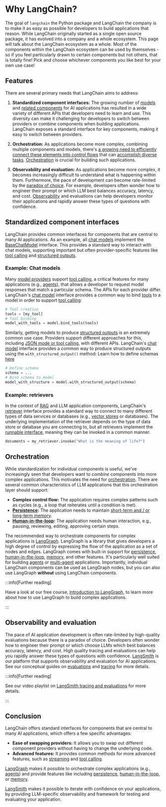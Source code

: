 # Why LangChain?

The goal of `langchain` the Python package and LangChain the company is to make it as easy as possible for developers to build applications that reason.
While LangChain originally started as a single open source package, it has evolved into a company and a whole ecosystem.
This page will talk about the LangChain ecosystem as a whole.
Most of the components within the LangChain ecosystem can be used by themselves - so if you feel particularly drawn to certain components but not others, that is totally fine! Pick and choose whichever components you like best for your own use case!

## Features

There are several primary needs that LangChain aims to address:

1. **Standardized component interfaces:** The growing number of [models](/docs/integrations/chat/) and [related components](/docs/integrations/vectorstores/) for AI applications has resulted in a wide variety of different APIs that developers need to learn and use.
This diversity can make it challenging for developers to switch between providers or combine components when building applications.
LangChain exposes a standard interface for key components, making it easy to switch between providers.

2. **Orchestration:** As applications become more complex, combining multiple components and models, there's [a growing need to efficiently connect these elements into control flows](https://lilianweng.github.io/posts/2023-06-23-agent/) that can [accomplish diverse tasks](https://www.sequoiacap.com/article/generative-ais-act-o1/).
[Orchestration](https://en.wikipedia.org/wiki/Orchestration_(computing)) is crucial for building such applications.

3. **Observability and evaluation:** As applications become more complex, it becomes increasingly difficult to understand what is happening within them.
Furthermore, the pace of development can become rate-limited by the [paradox of choice](https://en.wikipedia.org/wiki/Paradox_of_choice).
For example, developers often wonder how to engineer their prompt or which LLM best balances accuracy, latency, and cost. 
[Observability](https://en.wikipedia.org/wiki/Observability) and evaluations can help developers monitor their applications and rapidly answer these types of questions with confidence.


## Standardized component interfaces

LangChain provides common interfaces for components that are central to many AI applications.
As an example, all [chat models](/docs/concepts/chat_models/) implement the [BaseChatModel](https://python.langchain.com/api_reference/core/language_models/langchain_core.language_models.chat_models.BaseChatModel.html) interface.
This provides a standard way to interact with chat models, supporting important but often provider-specific features like [tool calling](/docs/concepts/tool_calling/) and [structured outputs](/docs/concepts/structured_outputs/).


### Example: Chat models 

Many [model providers](/docs/concepts/chat_models/) support [tool calling](/docs/concepts/tool_calling/), a critical features for many applications (e.g., [agents](https://langchain-ai.github.io/langgraph/concepts/agentic_concepts/)), that allows a developer to request model responses that match a particular schema.
The APIs for each provider differ. 
LangChain's [chat model](/docs/concepts/chat_models/) interface provides a common way to bind [tools](/docs/concepts/tools) to a model in order to support [tool calling](/docs/concepts/tool_calling/):

```python
# Tool creation
tools = [my_tool]
# Tool binding
model_with_tools = model.bind_tools(tools)
```

Similarly, getting models to produce [structured outputs](/docs/concepts/structured_outputs/) is an extremely common use case. 
Providers support different approaches for this, including [JSON mode or tool calling](https://platform.openai.com/docs/guides/structured-outputs), with different APIs.
LangChain's [chat model](/docs/concepts/chat_models/) interface provides a common way to produce structured outputs using the `with_structured_output()` method:
Learn how to define schemas [here](docs/how_to/structured_output/)

```python
# Define schema
schema = ...
# Bind schema to model
model_with_structure = model.with_structured_output(schema)
```

### Example: retrievers

In the context of [RAG](/docs/concepts/rag/) and LLM application components, LangChain's [retriever](/docs/concepts/retrievers/) interface provides a standard way to connect to many different types of data services or databases (e.g., [vector stores](/docs/concepts/vectorstores) or databases).
The underlying implementation of the retriever depends on the type of data store or database you are connecting to, but all retrievers implement the [runnable interface](/docs/concepts/runnables/), meaning they can be invoked in a common manner.

```python
documents = my_retriever.invoke("What is the meaning of life?")
```

## Orchestration 

While standardization for individual components is useful, we've increasingly seen that developers want to *combine* components into more complex applications. 
This motivates the need for [orchestration](https://en.wikipedia.org/wiki/Orchestration_(computing)).
There are several common characteristics of LLM applications that this orchestration layer should support:

* **Complex control flow:** The application requires complex patterns such as cycles (e.g., a loop that reiterates until a condition is met).
* **[Persistence](https://langchain-ai.github.io/langgraph/concepts/persistence/):** The application needs to maintain [short-term and / or long-term memory](https://langchain-ai.github.io/langgraph/concepts/memory/).
* **[Human-in-the-loop](https://langchain-ai.github.io/langgraph/concepts/human_in_the_loop/):** The application needs human interaction, e.g., pausing, reviewing, editing, approving certain steps.

The recommended way to orchestrate components for complex applications is [LangGraph](https://langchain-ai.github.io/langgraph/concepts/high_level/).
LangGraph is a library that gives developers a high degree of control by expressing the flow of the application as a set of nodes and edges.
LangGraph comes with built-in support for [persistence](https://langchain-ai.github.io/langgraph/concepts/persistence/), [human-in-the-loop](https://langchain-ai.github.io/langgraph/concepts/human_in_the_loop/), [memory](https://langchain-ai.github.io/langgraph/concepts/memory/), and other features.
It's particularly well suited for building [agents](https://langchain-ai.github.io/langgraph/concepts/agentic_concepts/) or [multi-agent](https://langchain-ai.github.io/langgraph/concepts/multi_agent/) applications. 
Importantly, individual LangChain components can be used as LangGraph nodes, but you can also use LangGraph **without** using LangChain components.

:::info[Further reading]

Have a look at our free course, [Introduction to LangGraph](https://academy.langchain.com/courses/intro-to-langgraph), to learn more about how to use LangGraph to build complex applications.

:::

## Observability and evaluation

The pace of AI application development is often rate-limited by high-quality evaluations because there is a paradox of choice. 
Developers often wonder how to engineer their prompt or which choose LLMs which best balances accuracy, latency, and cost. 
High quality tracing and evaluations can help you rapidly answer these types of questions with confidence.
[LangSmith](https://docs.smith.langchain.com/) is our platform that supports observability and evaluation for AI applications.
See our conceptual guides on [evaluations](https://docs.smith.langchain.com/concepts/evaluation) and [tracing](https://docs.smith.langchain.com/concepts/tracing) for more details.

:::info[Further reading]

See our video playlist on [LangSmith tracing and evaluations](https://youtube.com/playlist?list=PLfaIDFEXuae0um8Fj0V4dHG37fGFU8Q5S&feature=shared) for more details.

:::

## Conclusion

LangChain offers standard interfaces for components that are central to many AI applications, which offers a few specific advantages:
- **Ease of swapping providers:** It allows you to swap out different component providers without having to change the underlying code.
- **Advanced features:** It provides common methods for more advanced features, such as [streaming](/docs/concepts/runnables/#streaming) and [tool calling](/docs/concepts/tool_calling/).

[LangGraph](https://langchain-ai.github.io/langgraph/concepts/high_level/) makes it possible to orchestrate complex applications (e.g., [agents](/docs/concepts/agents/)) and provide features like including [persistence](https://langchain-ai.github.io/langgraph/concepts/persistence/), [human-in-the-loop](https://langchain-ai.github.io/langgraph/concepts/human_in_the_loop/), or [memory](https://langchain-ai.github.io/langgraph/concepts/memory/).

[LangSmith](https://docs.smith.langchain.com/) makes it possible to iterate with confidence on your applications, by providing LLM-specific observability and framework for testing and evaluating your application.
